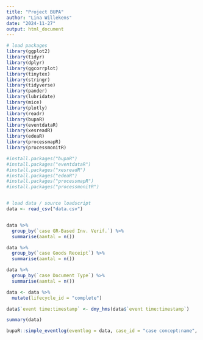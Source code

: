 ```yaml
---
title: "Project BUPA"
author: "Lina Willekens"
date: "2024-11-27"
output: html_document
---
```


```r
# load packages
library(ggplot2)
library(tidyr)
library(dplyr)
library(ggcorrplot)
library(tinytex)
library(stringr)
library(tidyverse)
library(pander)
library(lubridate)
library(mice)
library(plotly)
library(readr)
library(bupaR)
library(eventdataR)
library(xesreadR)
library(edeaR)
library(processmapR)
library(processmonitR)

#install.packages("bupaR")
#install.packages("eventdataR")
#install.packages("xesreadR")
#install.packages("edeaR")
#install.packages("processmapR")
#install.packages("processmonitR")


# load data / source loadscript
data <- read_csv("data.csv")


data %>%
  group_by(`case GR-Based Inv. Verif.`) %>%
  summarise(aantal = n())

data %>%
  group_by(`case Goods Receipt`) %>%
  summarise(aantal = n())

data %>%
  group_by(`case Document Type`) %>%
  summarise(aantal = n())

data <- data %>%
  mutate(lifecycle_id = "complete")

data$`event time:timestamp` <- dmy_hms(data$`event time:timestamp`)

summary(data)

bupaR::simple_eventlog(eventlog = data, case_id = "case concept:name", activity_id = "event concept:name", timestamp = "event time:timestamp")
```

